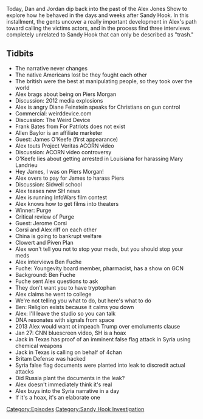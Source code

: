 {{DEFAULTSORT:
    #_EPISODE_0301:January 24-28, 2013
}}{{Episode
    | title             = January 24-28, 2013
    | caption           = Listen to this episode on [https://knowledgefight.libsyn.com/knowledge-fight-january-24-28-2013 Libsyn] [https://open.spotify.com/episode/7h8fb7UAzYmhTqTwkmw15c Spotify], Read the [[Transcript/301: January 24-28, 2013|Unofficial Transcript]]
    | episodeNumber     = 301
    | length            = 01:47:58
    | airDate           = May 27, 2019
    | coverageStartDate = January 24, 2013
    | coverageEndDate   = January 28, 2013
    | episodeType       = [[:Category:Sandy Hook Investigation|Sandy Hook Investigation]]
    | appearance        = [[Piers Morgan]], [[Dianne Feinstein]], [[Frank Bates]], [[Allen Baylor]], [[James O'Keefe]], [[Mary Landrieu]], [[Jerome Corsi]], [[Ben Fuche]]
    | oocDrop           = My broadcast is a college for people who want to do bad things
    | previousEpisode   = [[300: May 21-22, 2019]]
    | nextEpisode       = [[302: Discernment Overload]]
}}

{{Stub}}

Today, Dan and Jordan dip back into the past of the Alex Jones Show to explore how he behaved in the days and weeks after Sandy Hook. In this installment, the gents uncover a really important development in Alex's path toward calling the victims actors, and in the process find three interviews completely unrelated to Sandy Hook that can only be described as "trash."

==Tidbits==

*The narrative never changes
*The native Americans lost bc they fought each other
*The british were the best at manipulating people, so they took over the world
*Alex brags about being on Piers Morgan
*Discussion: 2012 media explosions
*Alex is angry Diane Feinstein speaks for Christians on gun control
*Commercial: weirddevice.com
*Discussion: The Weird Device
*Frank Bates from For Patriots does not exist
*Allen Baylor is an affiliate marketer
*Guest: James O'Keefe (first appearance)
*Alex touts Project Veritas ACORN video
*Discussion: ACORN video controversy
*O'Keefe lies about getting arrested in Louisiana for harassing Mary Landrieu
*Hey James, I was on Piers Morgan!
*Alex overs to pay for James to harass Piers
*Discussion: Sidwell school
*Alex teases new SH news
*Alex is running InfoWars film contest
*Alex knows how to get films into theaters
*Winner: Purge
*Critical review of Purge
*Guest: Jerome Corsi
*Corsi and Alex riff on each other
*China is going to bankrupt welfare
*Clowert and Piven Plan
*Alex won't tell you not to stop your meds, but you should stop your meds
*Alex interviews Ben Fuche
*Fuche: Youngevity board member, pharmacist, has a show on GCN
*Background: Ben Fuche
*Fuche sent Alex questions to ask
*They don't want you to have tryptophan
*Alex claims he went to college
*We're not telling you what to do, but here's what to do
*Ben: Religion exists because it calms you down
*Alex: I'll leave the studio so you can talk
*DNA resonates with signals from space
*2013 Alex would want ot impeach Trump over emoluments clause
*Jan 27: CNN bluescreen video, SH is a hoax
*Jack in Texas has proof of an imminent false flag attack in Syria using chemical weapons
*Jack in Texas is calling on behalf of 4chan
*Britam Defense was hacked
*Syria false flag documents were planted into leak to discredit actual attacks
*Did Russia plant the documents in the leak?
*Alex doesn't immediately think it's real
*Alex buys into the Syria narrative in a day
*If it's a hoax, it's an elaborate one

[[Category:Episodes]]
[[Category:Sandy Hook Investigation]]
